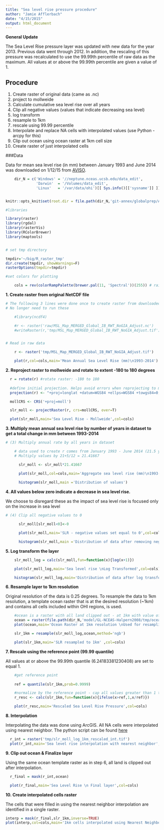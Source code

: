 ```yaml
---
title: "Sea level rise pressure procedure"
author: "Jamie Afflerbach"
date: "4/15/2015"
output: html_document
---
```


**General Update**  

The Sea Level Rise pressure layer was updated with new data for the year 2013. Previous data went through 2012. In addition, the rescaling of this pressure was recalculated to use the 99.99th percentile of raw data as the maximum. All values at or above the 99.99th percentile are given a value of 1.


## Procedure
1. Create raster of original data (came as .nc)
2. project to mollweide
3. Calculate cumulative sea level rise over all years
4. Clip all negative values (values that indicate decreasing sea level)
5. log transform
6. resample to 1km
7. rescale using 99.99 percentile
8. Interpolate and replace NA cells with interpolated values (use Python - arcpy for this)
9. Clip out ocean using ocean raster at 1km cell size
10. Create raster of just interpolated cells



###Data
  
Data for mean sea level rise (in mm) between January 1993 and June 2014 was downloaded on 1/12/15 from [AVISO](http://www.aviso.altimetry.fr/en/data/products/ocean-indicators-products/mean-sea-level/products-images.html).

```r

    dir_N = c('Windows' = '//neptune.nceas.ucsb.edu/data_edit',
              'Darwin'  = '/Volumes/data_edit',
              'Linux'   = '/var/data/ohi')[[ Sys.info()[['sysname']] ]]


knitr::opts_knit$set(root.dir = file.path(dir_N,'git-annex/globalprep/AVISO-SeaLevelRise_v2015'))
```


```r
#libraries

library(raster)
library(rgdal)
library(rasterVis)
library(RColorBrewer)
library(maptools)


# set tmp directory

tmpdir='~/big/R_raster_tmp'
dir.create(tmpdir, showWarnings=F)
rasterOptions(tmpdir=tmpdir)

#set colors for plotting

    cols = rev(colorRampPalette(brewer.pal(11, 'Spectral'))(255)) # rainbow color scheme

```


**1. Create raster from original NetCDF file**
```r

# The following 3 lines were done once to create raster from downloaded NetCDF. 
# No longer need to run these

    #library(ncdf4)

    #r <- raster('raw/MSL_Map_MERGED_Global_IB_RWT_NoGIA_Adjust.nc')
    #writeRaster(r,'tmp/MSL_Map_MERGED_Global_IB_RWT_NoGIA_Adjust.tif')


# Read in raw data

    r <- raster('tmp/MSL_Map_MERGED_Global_IB_RWT_NoGIA_Adjust.tif')

    plot(r,col=cols,main='Mean Annual Sea Level Rise (mm)\n1993-2014')
```

**2. Reproject raster to mollweide and rotate to extent -180 to 180 degrees**

```r

  r = rotate(r) #rotate raster: -180 to 180
  
  #define initial projection. Helps avoid errors when reprojecting to mollweide
  projection(r) <- "+proj=longlat +datum=WGS84 +ellps=WGS84 +towgs84=0,0,0" 

  mollCRS <- CRS('+proj=moll')

  slr_moll <- projectRaster(r, crs=mollCRS, over=T)  

  plot(slr_moll,main='Sea Level Rise - Mollweide',col=cols)
```

**3. Multiply mean annual sea level rise by number of years in dataset to get a total change in mm between 1993-2014**
```r
# (3) Multiply annual rate by all years in dataset

    # data used to create r comes from January 1993 - June 2014 (21.5 years)
    # Multiply values by 21+5/12 = 21.41667

      slr_moll <- slr_moll*21.41667

      plot(slr_moll,col=cols,main='Aggregate sea level rise (mm)\n1993-2014')
    
      histogram(slr_moll,main ='Distribution of values')

```

**4. All values below zero indicate a decrease in sea level rise.**  

We choose to disregard these as the impact of sea level rise is focused only on the increase in sea level
```r
# (4) Clip all negative values to 0

      slr_moll[slr_moll<0]<-0

      plot(slr_moll,main='SLR - negative values set equal to 0',col=cols)

      histogram(slr_moll,main ='Distribution of data after removing negative values')
```

**5. Log transform the layer**
```r

    slr_moll_log = calc(slr_moll,fun=function(x){log(x+1)})

    plot(slr_moll_log,main='Sea level rise \nLog Transformed',col=cols)

    histogram(slr_moll_log,main='Distribution of data after log transform')
```

**6. Resample layer to 1km resolution**

Original resolution of the data is 0.25 degrees. To resample the data to 1km resolution, a template ocean raster that is at the desired resolution (~1km) and contains all cells included within OHI regions, is used.
```r

    #ocean is a raster with all land clipped out - at 1km with value of 1
    ocean = raster(file.path(dir_N,'model/GL-NCEAS-Halpern2008/tmp/ocean.tif'))
    plot(ocean,main='Ocean Raster at 1km resolution \nUsed for resampling and clipping')

    slr_1km = resample(slr_moll_log,ocean,method='ngb')

    plot(slr_1km,main='SLR resampled to 1km' ,col=cols)
```

**7. Rescale using the reference point (99.99 quantile)**

All values at or above the 99.99th quantile (6.24183381230408) are set to equal 1.
```r

    #get reference point
   
    ref = quantile(slr_1km,prob=0.9999)

    #normalize by the reference point - cap all values greater than 1 to 1
    r_resc <- calc(slr_1km,fun=function(x){ifelse(x>ref,1,x/ref)})

    plot(r_resc,main='Rescaled Sea Level Rise Pressure',col=cols)
```

**8. Interpolation**  

Interpolating the data was done using ArcGIS. All NA cells were interpolated using nearest neighbor. The python script can be found [here](https://github.com/OHI-Science/ohiprep/blob/master/globalprep/AVISO-SeaLevelRise_v2015/scripts/SLR_interpolation.py)  
```r

  r_int = raster('tmp/slr_moll_log_1km_rescaled_int.tif')
  plot(r_int,main='Sea level rise interpolation with nearest neighbor',col=cols)
```


**9. Clip out ocean & Finalize layer**

Using the same ocean template raster as in step 6, all land is clipped out after interpolation.
```r

  r_final = mask(r_int,ocean)

  plot(r_final,main='Sea Level Rise \n Final layer',col=cols)
```

**10. Create interpolated cells raster**

The cells that were filled in using the nearest neighbor interpolation are identified in a single raster.
```r

interp = mask(r_final,slr_1km,inverse=TRUE)
plot(interp,col=cols,main='1km cells interpolated using Nearest Neighbor')
```